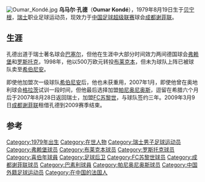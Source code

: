 [[File:Oumar_Kondé.jpg|thumb]]
'''乌马尔·孔德'''（'''Oumar Kondé'''），1979年8月19日生于[[賓寧根|贝宁根]]，[[瑞士|瑞士]]职业足球运动员，现效力于[[中国足球超级联赛|中国足球超级联赛]]球会[[成都谢菲联|成都谢菲联]]。

==生涯==

孔德出道于瑞士著名球会[[巴塞尔|巴塞尔]]，但他在生涯中大部分时间效力两间德国球会[[弗赖堡体育俱乐部|弗赖堡]]和[[罗斯托克|罗斯托克]]，1998年，他以500万欧元转投[[布莱克本|布莱克本]]，但未为球队上阵已被球队卖至[[希伯尼安|希伯尼安]]。

即使他加盟次一级球队[[希伯尼安|希伯尼安]]后，他也未获重用，2007年1月，即使他曾在奥地利球会[[格拉茨|格拉茨]]试训一段时间，但他最后选择加盟[[帕尼奥尼奥斯足球俱乐部|帕尼奥尼奥斯]]，逗留在希腊六个月后于2007年8月28日返回瑞士，加盟[[FC苏黎世|FC苏黎世]]，与球队签约三年。2009年3月9日[[成都谢菲联|成都谢菲联]]租借孔德到2009赛季结束。

==参考==
</div>

{{DEFAULTSORT:Kondé, Oumar}}
[[Category:1979年出生|Category:1979年出生]]
[[Category:在世人物|Category:在世人物]]
[[Category:瑞士男子足球运动员|Category:瑞士男子足球运动员]]
[[Category:弗赖堡球员|Category:弗赖堡球员]]
[[Category:布莱克本球员|Category:布莱克本球员]]
[[Category:罗斯托克球员|Category:罗斯托克球员]]
[[Category:喜伯年球員|Category:喜伯年球員]]
[[Category:足球后卫|Category:足球后卫]]
[[Category:FC苏黎世球员|Category:FC苏黎世球员]]
[[Category:成都谢菲联球员|Category:成都谢菲联球员]]
[[Category:巴素利球員|Category:巴素利球員]]
[[Category:帕尼奥尼奥斯球员|Category:帕尼奥尼奥斯球员]]
[[Category:中国外籍足球运动员|Category:中国外籍足球运动员]]
[[Category:在中国的法国人|Category:在中国的法国人]]